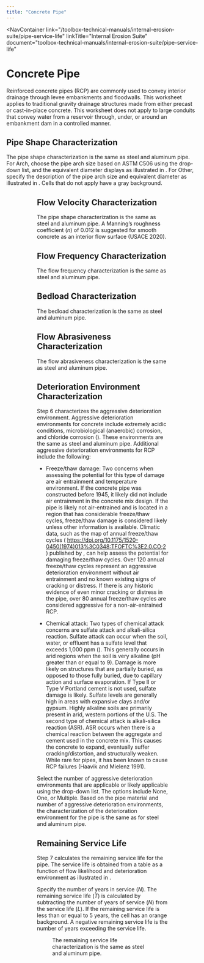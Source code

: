 ```yaml
---
title: "Concrete Pipe"
---
```



<NavContainer 
  link="/toolbox-technical-manuals/internal-erosion-suite/pipe-service-life"
  linkTitle="Internal Erosion Suite"
  document="toolbox-technical-manuals/internal-erosion-suite/pipe-service-life"
></NavContainer>

# Concrete Pipe

Reinforced concrete pipes (RCP) are commonly used to convey interior drainage through levee embankments and floodwalls. This worksheet applies to
traditional gravity drainage structures made from either precast or cast-in-place concrete. This worksheet does not apply to large conduits that
convey water from a reservoir through, under, or around an embankment dam in a controlled manner.

## Pipe Shape Characterization

The pipe shape characterization is the same as steel and aluminum pipe. For Arch, choose the pipe arch size based on ASTM C506 using the drop-down
list, and the equivalent diameter displays as illustrated in <FigReference figKey="figure-25" />. For Other, specify the description of the pipe arch
 size and equivalent diameter as illustrated in <FigReference figKey="figure-26" />. Cells that do not apply have a gray background.

<Figure
  figKey="figure-25"
  src="figures\toolbox-technical-manuals\internal-erosion-suite\pipe-service-life\v1.0\figures\figure25.png"
  alt="Step 1 of Concrete Pipe worksheet: Arch pipe dimensions."
  caption="Step 1 of Concrete Pipe worksheet: Arch pipe dimensions."
/>

<Figure
  figKey="figure-26"
  src="figures\toolbox-technical-manuals\internal-erosion-suite\pipe-service-life\v1.0\figures\figure26.png"
  alt="Step 1 of Concrete Pipe worksheet: User-specified arch pipe dimensions."
  caption="Step 1 of Concrete Pipe worksheet: User-specified arch pipe dimensions."
/>

## Flow Velocity Characterization

The pipe shape characterization is the same as steel and aluminum pipe. A Manning’s roughness coefficient (<em>n</em>) of 0.012 is suggested for
smooth concrete as an interior flow surface (USACE 2020).

## Flow Frequency Characterization

The flow frequency characterization is the same as steel and aluminum pipe.

## Bedload Characterization

The bedload characterization is the same as steel and aluminum pipe.

## Flow Abrasiveness Characterization

The flow abrasiveness characterization is the same as steel and aluminum pipe.

## Deterioration Environment Characterization

Step 6 characterizes the aggressive deterioration environment. Aggressive deterioration environments for concrete include extremely acidic conditions,
 microbiological (anaerobic) corrosion, and chloride corrosion (<Citation citationKey="Potter1988" />). These environments are the same as steel and
aluminum pipe. Additional aggressive deterioration environments for RCP include the following:

- Freeze/thaw damage: Two concerns when assessing the potential for this type of damage are air entrainment and temperature environment. If the
concrete pipe was constructed before 1945, it likely did not include air entrainment in the concrete mix design. If the pipe is likely not
air-entrained and is located in a region that has considerable freeze/thaw cycles, freeze/thaw damage is considered likely unless other information is
 available. Climatic data, such as the map of annual freeze/thaw cycles ( https://doi.org/10.1175/1520-0450(1974)013%3C0348:TFOFTC%3E2.0.CO;2 ) published by <Citation citationKey="Hershfield1974" />, can help assess
the potential for damaging freeze/thaw cycles. Over 120 annual freeze/thaw cycles represent an aggressive deterioration environment without air
entrainment and no known existing signs of cracking or distress. If there is any historic evidence of even minor cracking or distress in the pipe,
over 80 annual freeze/thaw cycles are considered aggressive for a non-air-entrained RCP.

- Chemical attack: Two types of chemical attack concerns are sulfate attack and alkali-silica reaction. Sulfate attack can occur when the soil, water,
 or effluent has a sulfate level that exceeds 1,000 ppm (<Citation citationKey="Potter1988" />). This generally occurs in arid regions when the soil
is very alkaline (pH greater than or equal to 9). Damage is more likely on structures that are partially buried, as opposed to those fully buried, due
 to capillary action and surface evaporation. If Type II or Type V Portland cement is not used, sulfate damage is likely. Sulfate levels are generally
 high in areas with expansive clays and/or gypsum. Highly alkaline soils are primarily present in arid, western portions of the U.S. The second type
of chemical attack is alkali-silica reaction (ASR). ASR occurs when there is a chemical reaction between the aggregate and cement used in the concrete
 mix. This causes the concrete to expand, eventually suffer cracking/distortion, and structurally weaken. While rare for pipes, it has been known to
cause RCP failures (Haavik and Mielenz 1991).

Select the number of aggressive deterioration environments that are applicable or likely applicable using the drop-down list. The options include
None, One, or Multiple. Based on the pipe material and number of aggressive deterioration environments, the characterization of the deterioration
environment for the pipe is the same as for steel and aluminum pipe.

## Remaining Service Life

Step 7 calculates the remaining service life for the pipe. The service life is obtained from a table as a function of flow likelihood and
deterioration environment as illustrated in <FigReference figKey="figure-27" />.

Specify the number of years in service (<em>N</em>). The remaining service life (<em>T</em>) is calculated by subtracting the number of years of
service (<em>N</em>) from the service life (<em>L</em>). If the remaining service life is less than or equal to 5 years, the cell has an orange
background. A negative remaining service life is the number of years exceeding the service life.

<Figure
  figKey="figure-27"
  src="figures\toolbox-technical-manuals\internal-erosion-suite\pipe-service-life\v1.0\figures\figure27.png"
  alt="Step 7 of Concrete Pipe worksheet: Remaining service life."
  caption="Step 7 of Concrete Pipe worksheet: Remaining service life."
/>

The remaining service life characterization is the same as steel and aluminum pipe.

<CitationFootnote />